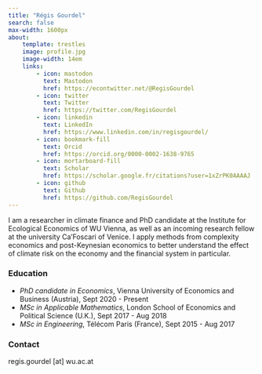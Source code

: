 ```yaml
---
title: "Régis Gourdel"
search: false
max-width: 1600px
about:
    template: trestles
    image: profile.jpg
    image-width: 14em
    links:
        - icon: mastodon
          text: Mastodon
          href: https://econtwitter.net/@RegisGourdel
        - icon: twitter
          text: Twitter
          href: https://twitter.com/RegisGourdel
        - icon: linkedin
          text: LinkedIn
          href: https://www.linkedin.com/in/regisgourdel/
        - icon: bookmark-fill
          text: Orcid
          href: https://orcid.org/0000-0002-1638-9765
        - icon: mortarboard-fill
          text: Scholar
          href: https://scholar.google.fr/citations?user=1xZrPK0AAAAJ
        - icon: github
          text: Github
          href: https://github.com/RegisGourdel
---
```


I am a researcher in climate finance and PhD candidate at the Institute for Ecological Economics of WU Vienna, as well as an incoming research fellow at the university Ca'Foscari of Venice.
I apply methods from complexity economics and post-Keynesian economics to better understand the effect of climate risk on the economy and the financial system in particular.

### Education

- _PhD candidate in Economics_, Vienna University of Economics and Business (Austria), Sept 2020 - Present
- _MSc in Applicable Mathematics_, London School of Economics and Political Science (U.K.), Sept 2017 - Aug 2018
- _MSc in Engineering_, Télécom Paris (France), Sept 2015 - Aug 2017

### Contact

regis.gourdel [at] wu.ac.at
